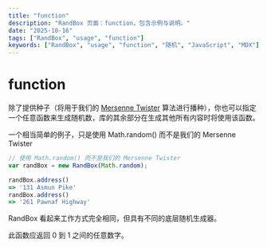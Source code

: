```yaml
---
title: "function"
description: "RandBox 页面：function，包含示例与说明。"
date: "2025-10-16"
tags: ["RandBox", "usage", "function"]
keywords: ["RandBox", "usage", "function", "随机", "JavaScript", "MDX"]
---
```


# function

除了提供种子（将用于我们的 [Mersenne Twister](https://en.wikipedia.org/wiki/Mersenne_twister) 算法进行播种），你也可以指定一个任意函数来生成随机数，库的其余部分在生成其他所有内容时将使用该函数。

一个相当简单的例子，只是使用 Math.random() 而不是我们的 Mersenne Twister

```js
// 使用 Math.random() 而不是我们的 Mersenne Twister
var randBox = new RandBox(Math.random);

randBox.address()
=> '131 Asmun Pike'
randBox.address()
=> '261 Pawnaf Highway'
```

RandBox 看起来工作方式完全相同，但具有不同的底层随机生成器。

此函数应返回 0 到 1 之间的任意数字。
